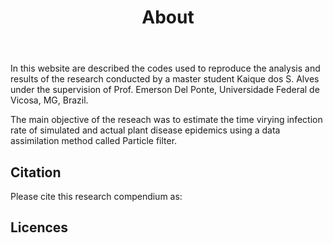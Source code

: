 % About

  In this website are described the codes used to reproduce the analysis and results of the research conducted by a master student Kaique dos S. Alves under the supervision of Prof. Emerson Del Ponte, Universidade Federal de Vicosa, MG, Brazil.

  The main objective of the reseach was to estimate the time virying infection rate of simulated and actual plant disease epidemics using a data assimilation method called Particle filter.

## Citation

Please cite this research compendium as:  



## Licences



